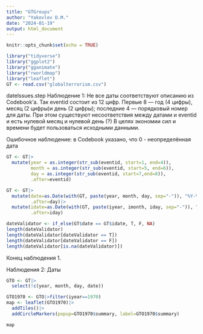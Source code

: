 ```yaml
---
title: "GTGroups"
author: "Yakovlev D.M."
date: "2024-01-19"
output: html_document
---
```


```r
knitr::opts_chunk$set(echo = TRUE)
```

```r
library("tidyverse")
library("ggplot2")
library("gganimate")
library("rworldmap")
library("leaflet")
GT <- read.csv("globalterrorism.csv")
```

dateIssues.step Наблюдение 1: Не все даты соответствуют описанию из Codebook’а. Так eventid состоит из 12 цифр. Первые 8 — год (4 цифры), месяц (2 цифры)и день (2 цифры); последние 4 — порядковый номер для даты. При этом существуют несоответствия между датами и eventid и есть нулевой месяц и нулевой день (?) В целях экономии сил и времени будет пользоваться исходными данными.

Ошибочное наблюдение: в Codebook указано, что 0 - неопределённая дата
```r
GT <- GT|>
  mutate(year = as.integer(str_sub(eventid, start=1, end=4)),
         month = as.integer(str_sub(eventid, start=5, end=6)),
         day = as.integer(str_sub(eventid, start=7,end=8)),
         .after=eventid)
```

```r
GT <- GT|>
  mutate(date=as.Date(with(GT, paste(year, month, day, sep="-")), "%Y-%m-%d"),
         .after=day)|>
  mutate(idate=as.Date(with(GT, paste(iyear, imonth, iday, sep="-")), "%Y-%m-%d"),
         .after=iday)
```

```r
dateValidator <- if_else(GT$date == GT$idate, T, F, NA)
length(dateValidator)
length(dateValidator[dateValidator == T])
length(dateValidator[dateValidator == F])
length(dateValidator[is.na(dateValidator)])
```

Конец наблюдения 1.

Наблюдения 2: Даты

```r
GTO <- GT|>
  select(!c(year, month, day, date))
```

```r
GTO1970 <- GTO|>filter(iyear==1970)
map <- leaflet(GTO1970)|>
  addTiles()|>
  addCircleMarkers(popup=GTO1970$summary, label=GTO1970$summary)
```

```r
map
```
